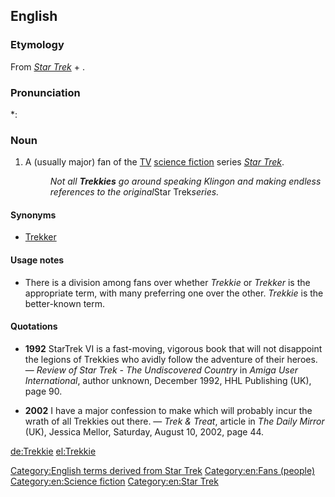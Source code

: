 ==English==

===Etymology===
From ''[[w:Star Trek|Star Trek]]'' + {{m|en|-ie}}.

===Pronunciation===
*: {{rhymes|ɛki|lang=en}}

===Noun===
{{en-noun}}

# A (usually major) fan of the [[TV]] [[science fiction]] series ''[[w:Star_Trek|Star Trek]]''.
#: ''Not all '''Trekkies''' go around speaking Klingon and making endless references to the original ''Star Trek'' series.''

====Synonyms====
* [[Trekker]]

====Usage notes====
* There is a division among fans over whether ''Trekkie'' or ''Trekker'' is the appropriate term, with many preferring one over the other. ''Trekkie'' is the better-known term.

====Quotations====
* '''1992''' StarTrek VI is a fast-moving, vigorous book that will not disappoint the legions of Trekkies who avidly follow the adventure of their heroes. &mdash; ''Review of Star Trek - The Undiscovered Country'' in ''Amiga User International'', author unknown, December 1992, HHL Publishing (UK), page 90.

* '''2002''' I have a major confession to make which will probably incur the wrath of all Trekkies out there. &mdash; ''Trek & Treat'', article in ''The Daily Mirror'' (UK), Jessica Mellor, Saturday, August 10, 2002, page 44.

[[Category:English terms derived from Star Trek]]
[[Category:en:Fans (people)]]
[[Category:en:Science fiction]]
[[Category:en:Star Trek]]

[[de:Trekkie]]
[[el:Trekkie]]
